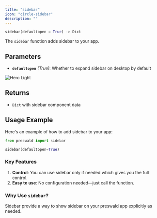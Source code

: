 ```yaml
---
title: "sidebar"
icon: "circle-sidebar"
description: ""
---
```


```python
sidebar(defaultopen = True) -> Dict
```

The `sidebar` function adds sidebar to your app.

## Parameters

- **`defaultopen`** _(True)_: Whether to expand sidebar on desktop by default

<Frame>
<img
  className="block dark:hidden"
  src="/images/sidebar.png"
  alt="Hero Light"
/>
</Frame>

## Returns

- `Dict` with sidebar component data

## Usage Example

Here's an example of how to add sidebar to your app:

```python
from preswald import sidebar

sidebar(defaultopen=True)
```

### Key Features

1. **Control**: You can use sidebar only if needed which gives you the full control.
2. **Easy to use**: No configuration needed—just call the function.

### Why Use `sidebar`?

Sidebar provide a way to show sidebar on your preswald app explicitly as needed.
